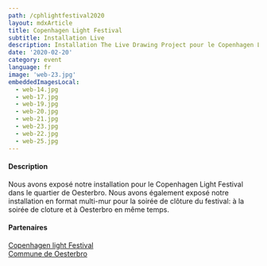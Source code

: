 ```yaml
---
path: /cphlightfestival2020
layout: mdxArticle
title: Copenhagen Light Festival
subtitle: Installation Live
description: Installation The Live Drawing Project pour le Copenhagen Light Festival au Danemark
date: '2020-02-20'
category: event
language: fr
image: 'web-23.jpg'
embeddedImagesLocal:
  - web-14.jpg
  - web-17.jpg
  - web-19.jpg
  - web-20.jpg
  - web-21.jpg
  - web-23.jpg
  - web-22.jpg
  - web-25.jpg
---
```


#### Description

Nous avons exposé notre installation pour le Copenhagen Light Festival dans le quartier de Oesterbro. Nous avons également exposé notre installation en format multi-mur pour la soirée de clôture du festival: à la soirée de cloture et à Oesterbro en même temps.

#### Partenaires

[Copenhagen light Festival](https://copenhagenlightfestival.org/)  
[Commune de Oesterbro](https://kk.dk/)

<ImageGrid props={props}/>
